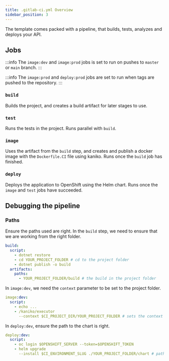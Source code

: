 ```yaml
---
title: .gitlab-ci.yml Overview
sidebar_position: 3
---
```


The template comes packed with a pipeline, that builds, tests, analyzes and deploys your API.

## Jobs

:::info
The `image:dev` and `image:prod` jobs is set to run on pushes to `master` or `main` branch.
:::

:::info
The `image:prod` and `deploy:prod` jobs are set to run when tags are pushed to the repository.
:::

### `build`

Builds the project, and creates a build artifact for later stages to use.

### `test`

Runs the tests in the project.
Runs parallel with `build`.

### `image`

Uses the artifact from the `build` step, and creates and publish a docker image with the `Dockerfile.CI` file using kaniko.
Runs once the `build` job has finished.

### `deploy`

Deploys the application to OpenShift using the Helm chart.
Runs once the `image` and `test` jobs have succeeded.

## Debugging the pipeline

### Paths
Ensure the paths used are right.
In the `build` step, we need to ensure that we are working from the right folder.

```yml title='.gitlab-ci.yml'
build:
  script:
    - dotnet restore
    - cd YOUR_PROJECT_FOLDER # cd to the project folder
    - dotnet publish -o build
  artifacts:
    paths:
      - YOUR_PROJECT_FOLDER/build # the build in the project folder
```

In `image:dev`, we need the `context` parameter to be set to the project folder.

```yml title='.gitlab-ci.yml'
image:dev:
  script:
    - echo ...
    - /kaniko/executor
      --context $CI_PROJECT_DIR/YOUR_PROJECT_FOLDER # sets the context to your project folder
```

In `deploy:dev`, ensure the path to the chart is right.

```yml title='.gitlab-ci.yml'
deploy:dev:
  script:
    - oc login $OPENSHIFT_SERVER --token=$OPENSHIFT_TOKEN
    - helm upgrade
      --install $CI_ENVIRONMENT_SLUG ./YOUR_PROJECT_FOLDER/chart # path to chart
```